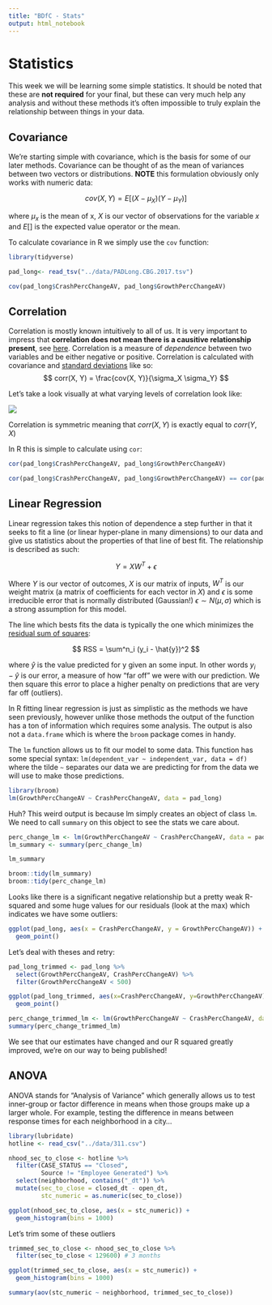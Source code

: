 ```yaml
---
title: "BDfC - Stats"
output: html_notebook
---
```


# Statistics
This week we will be learning some simple statistics. It should be noted that these are **not required** for your final, but these can very much help any analysis and without these methods it's often impossible to truly explain the relationship between things in your data.

## Covariance
We're starting simple with covariance, which is the basis for some of our later methods. Covariance can be thought of as the mean of variances between two vectors or distributions. **NOTE** this formulation obviously only works with numeric data:

$$
cov(X,Y) = E[(X - \mu_X)(Y-\mu_Y)]
$$

where $\mu_x$ is the mean of x, $X$ is our vector of observations for the variable $x$ and $E[]$ is the expected value operator or the mean.

To calculate covariance in R we simply use the `cov` function:

```r
library(tidyverse)

pad_long<- read_tsv("../data/PADLong.CBG.2017.tsv")

cov(pad_long$CrashPercChangeAV, pad_long$GrowthPercChangeAV)
```

## Correlation

Correlation is mostly known intuitively to all of us. It is very important to impress that **correlation does not mean there is a causitive relationship present**, see [here](http://www.tylervigen.com/spurious-correlations). Correlation is a measure of _dependence_ between two variables and be either negative or positive. Correlation is calculated with covariance and [standard deviations](https://en.wikipedia.org/wiki/Standard_deviation) like so:
$$
corr(X, Y) = \frac{cov(X, Y)}{\sigma_X \sigma_Y}
$$

Let's take a look visually at what varying levels of correlation look like:

![](../figures/correlation-coefficient-tutorial-simulation.gif)

Correlation is symmetric meaning that $corr(X,Y)$ is exactly equal to $corr(Y, X)$

In R this is simple to calculate using `cor`:
```r
cor(pad_long$CrashPercChangeAV, pad_long$GrowthPercChangeAV)
```

```r
cor(pad_long$CrashPercChangeAV, pad_long$GrowthPercChangeAV) == cor(pad_long$GrowthPercChangeAV, pad_long$CrashPercChangeAV)
```

## Linear Regression

Linear regression takes this notion of dependence a step further in that it seeks to fit a line (or linear hyper-plane in many dimensions) to our data and give us statistics about the properties of that line of best fit. The relationship is described as such:

$$
Y = XW^T+\epsilon
$$

Where $Y$ is our vector of outcomes, $X$ is our matrix of inputs, $W^T$ is our weight matrix (a matrix of coefficients for each vector in $X$) and $\epsilon$ is some irreducible error that is normally distributed (Gaussian!) $\epsilon \sim N(\mu, \sigma)$ which is a strong assumption for this model.

The line which bests fits the data is typically the one which minimizes the [residual sum of squares](https://en.wikipedia.org/wiki/Residual_sum_of_squares):

$$
RSS = \sum^n_i (y_i - \hat{y})^2
$$

where $\hat{y}$ is the value predicted for y given an some input. In other words $y_i-\hat{y}$ is our error, a measure of how "far off" we were with our prediction. We then square this error to place a higher penalty on predictions that are very far off (outliers).

In R fitting linear regression is just as simplistic as the methods we have seen previously, however unlike those methods the output of the function has a ton of information which requires some analysis. The output is also not a `data.frame` which is where the `broom` package comes in handy.

The `lm` function allows us to fit our model to some data. This function has some special syntax: `lm(dependent_var ~ independent_var, data = df)` where the tilde `~` separates our data we are predicting for from the data we will use to make those predictions.  

```r
library(broom)
lm(GrowthPercChangeAV ~ CrashPercChangeAV, data = pad_long)
```

Huh? This weird output is because lm simply creates an object of class `lm`. We need to call `summary` on this object to see the stats we care about.

```r
perc_change_lm <- lm(GrowthPercChangeAV ~ CrashPercChangeAV, data = pad_long)
lm_summary <- summary(perc_change_lm)

lm_summary

broom::tidy(lm_summary)
broom::tidy(perc_change_lm)
```

Looks like there is a significant negative relationship but a pretty weak R-squared and some huge values for our residuals (look at the max) which indicates we have some outliers:
```r
ggplot(pad_long, aes(x = CrashPercChangeAV, y = GrowthPercChangeAV)) +
  geom_point()
```

Let's deal with theses and retry:
```r
pad_long_trimmed <- pad_long %>%
  select(GrowthPercChangeAV, CrashPercChangeAV) %>%
  filter(GrowthPercChangeAV < 500)

ggplot(pad_long_trimmed, aes(x=CrashPercChangeAV, y=GrowthPercChangeAV))+
  geom_point()

perc_change_trimmed_lm <- lm(GrowthPercChangeAV ~ CrashPercChangeAV, data = pad_long_trimmed)
summary(perc_change_trimmed_lm)
```

We see that our estimates have changed and our R squared greatly improved, we're on our way to being published!

## ANOVA

ANOVA stands for "Analysis of Variance" which generally allows us to test inner-group or factor difference in means when those groups make up a larger whole. For example, testing the difference in means between response times for each neighborhood in a city...

```r
library(lubridate)
hotline <- read_csv("../data/311.csv")

nhood_sec_to_close <- hotline %>%
  filter(CASE_STATUS == "Closed",
         Source != "Employee Generated") %>% 
  select(neighborhood, contains("_dt")) %>%
  mutate(sec_to_close = closed_dt - open_dt,
         stc_numeric = as.numeric(sec_to_close))
```


```r
ggplot(nhood_sec_to_close, aes(x = stc_numeric)) +
  geom_histogram(bins = 1000)
```

Let's trim some of these outliers
```r
trimmed_sec_to_close <- nhood_sec_to_close %>%
  filter(sec_to_close < 129600) # 3 months
```

```r
ggplot(trimmed_sec_to_close, aes(x = stc_numeric)) +
  geom_histogram(bins = 1000)
```

```r
summary(aov(stc_numeric ~ neighborhood, trimmed_sec_to_close))
```

